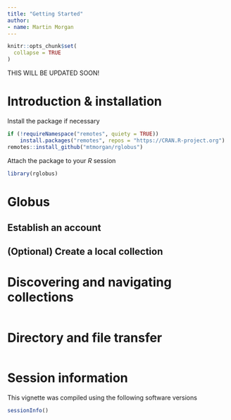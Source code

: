 ```yaml
---
title: "Getting Started"
author:
- name: Martin Morgan
---
```


```r
knitr::opts_chunk$set(
  collapse = TRUE
)
```

THIS WILL BE UPDATED SOON!

# Introduction & installation

Install the package if necessary

```r
if (!requireNamespace("remotes", quiety = TRUE))
    install.packages("remotes", repos = "https://CRAN.R-project.org")
remotes::install_github("mtmorgan/rglobus")
```

Attach the package to your *R* session

```r
library(rglobus)
```

# Globus

## Establish an account

## (Optional) Create a local collection

# Discovering and navigating collections

```r
```

# Directory and file transfer

```r
```

# Session information

This vignette was compiled using the following software versions

```r
sessionInfo()
```

